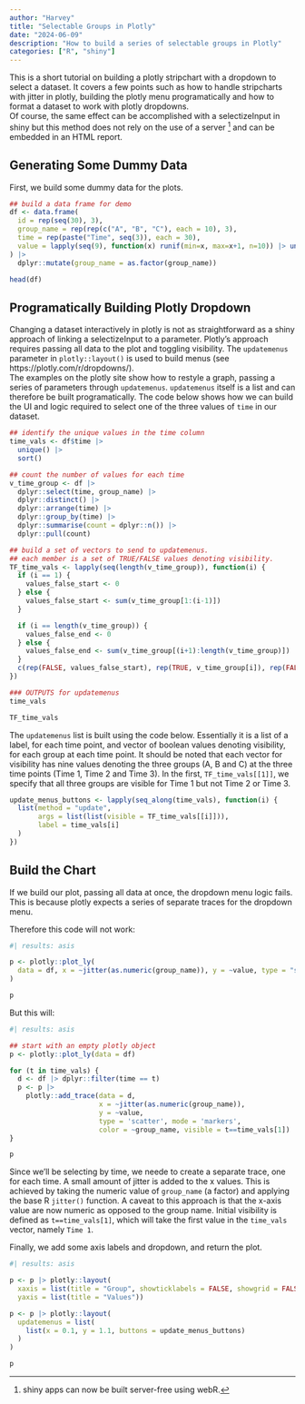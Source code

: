 ```yaml
---
author: "Harvey"
title: "Selectable Groups in Plotly"
date: "2024-06-09"
description: "How to build a series of selectable groups in Plotly"
categories: ["R", "shiny"]
---
```


This is a short tutorial on building a plotly stripchart with a dropdown to select a dataset.  It covers a few points such as how to handle stripcharts with jitter in plotly, building the plotly menu programatically and how to format a dataset to work with plotly dropdowns.  
Of course, the same effect can be accomplished with a selectizeInput in shiny but this method does not rely on the use of a server [^1] and can be embedded in an HTML report.

## Generating Some Dummy Data
First, we build some dummy data for the plots.

```r
## build a data frame for demo
df <- data.frame(
  id = rep(seq(30), 3),
  group_name = rep(rep(c("A", "B", "C"), each = 10), 3),
  time = rep(paste("Time", seq(3)), each = 30),
  value = lapply(seq(9), function(x) runif(min=x, max=x+1, n=10)) |> unlist()
) |> 
  dplyr::mutate(group_name = as.factor(group_name))

head(df)
```

## Programatically Building Plotly Dropdown
Changing a dataset interactively in plotly is not as straightforward as a shiny approach of linking a selectizeInput to a parameter.  Plotly's approach requires passing all data to the plot and toggling visibility.  The `updatemenus` parameter in `plotly::layout()` is used to build menus (see https://plotly.com/r/dropdowns/).  
The examples on the plotly site show how to restyle a graph, passing a series of parameters through `updatemenus`.  `updatemenus` itself is a list and can therefore be built programatically.  The code below shows how we can build the UI and logic required to select one of the three values of `time` in our dataset.

```r
## identify the unique values in the time column
time_vals <- df$time |> 
  unique() |> 
  sort()

## count the number of values for each time
v_time_group <- df |>
  dplyr::select(time, group_name) |>
  dplyr::distinct() |>
  dplyr::arrange(time) |>
  dplyr::group_by(time) |>
  dplyr::summarise(count = dplyr::n()) |>
  dplyr::pull(count)

## build a set of vectors to send to updatemenus.
## each member is a set of TRUE/FALSE values denoting visibility.
TF_time_vals <- lapply(seq(length(v_time_group)), function(i) {
  if (i == 1) {
    values_false_start <- 0
  } else {
    values_false_start <- sum(v_time_group[1:(i-1)])
  }

  if (i == length(v_time_group)) {
    values_false_end <- 0
  } else {
    values_false_end <- sum(v_time_group[(i+1):length(v_time_group)])
  }
  c(rep(FALSE, values_false_start), rep(TRUE, v_time_group[i]), rep(FALSE, values_false_end))
})
```

```r
### OUTPUTS for updatemenus
time_vals

TF_time_vals
```

The `updatemenus` list is built using the code below.  Essentially it is a list of a label, for each time point, and vector of boolean values denoting visibility, for each group at each time point.  It should be noted that each vector for visibility has nine values denoting the three groups (A, B and C) at the three time points (Time 1, Time 2 and Time 3).  In the first, `TF_time_vals[[1]]`, we specify that all three groups are visible for Time 1 but not Time 2 or Time 3.

```r
update_menus_buttons <- lapply(seq_along(time_vals), function(i) {
  list(method = "update",
       args = list(list(visible = TF_time_vals[[i]])),
       label = time_vals[i]
  )
})
```


## Build the Chart
If we build our plot, passing all data at once, the dropdown menu logic fails.  This is because plotly expects a series of separate traces for the dropdown menu.

Therefore this code will not work:

```r
#| results: asis

p <- plotly::plot_ly(
  data = df, x = ~jitter(as.numeric(group_name)), y = ~value, type = "scatter", mode = "markers", color = ~group_name
)

p
```

But this will:
```r
#| results: asis

## start with an empty plotly object
p <- plotly::plot_ly(data = df)

for (t in time_vals) {
  d <- df |> dplyr::filter(time == t)
  p <- p |>
    plotly::add_trace(data = d,
                      x = ~jitter(as.numeric(group_name)),
                      y = ~value,
                      type = 'scatter', mode = 'markers',
                      color = ~group_name, visible = t==time_vals[1])
}

p
```

Since we'll be selecting by time, we neede to create a separate trace, one for each time.  A small amount of jitter is added to the x values.  This is achieved by taking the numeric value of `group_name` (a factor) and applying the base R `jitter()` function.  A caveat to this approach is that the x-axis value are now numeric as opposed to the group name.  Initial visibility is defined as `t==time_vals[1]`, which will take the first value in the `time_vals` vector, namely `Time 1`.

Finally, we add some axis labels and dropdown, and return the plot.

```r
#| results: asis

p <- p |> plotly::layout(
  xaxis = list(title = "Group", showticklabels = FALSE, showgrid = FALSE),
  yaxis = list(title = "Values"))

p <- p |> plotly::layout(
  updatemenus = list(
    list(x = 0.1, y = 1.1, buttons = update_menus_buttons)
  )
)

p
```

<!-- ![](plotly_group_select.gif) -->

[^1]: shiny apps can now be built server-free using webR.
